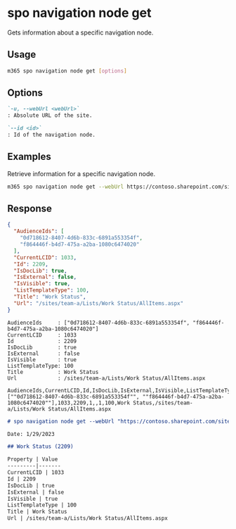 
# spo navigation node get

Gets information about a specific navigation node.

## Usage

```sh
m365 spo navigation node get [options]
```

## Options

```md definition-list
`-u, --webUrl <webUrl>`
: Absolute URL of the site.

`--id <id>`
: Id of the navigation node.
```

<Global />

## Examples

Retrieve information for a specific navigation node.

```sh
m365 spo navigation node get --webUrl https://contoso.sharepoint.com/sites/team-a --id 2209
```

## Response

<Tabs>
  <TabItem value="JSON">

  ```json
  {
    "AudienceIds": [
      "0d718612-8407-4d6b-833c-6891a553354f",
      "f864446f-b4d7-475a-a2ba-1080c6474020"
    ],
    "CurrentLCID": 1033,
    "Id": 2209,
    "IsDocLib": true,
    "IsExternal": false,
    "IsVisible": true,
    "ListTemplateType": 100,
    "Title": "Work Status",
    "Url": "/sites/team-a/Lists/Work Status/AllItems.aspx"
  }
  ```

  </TabItem>
  <TabItem value="Text">

  ```text
  AudienceIds     : ["0d718612-8407-4d6b-833c-6891a553354f", "f864446f-b4d7-475a-a2ba-1080c6474020"]
  CurrentLCID     : 1033
  Id              : 2209
  IsDocLib        : true
  IsExternal      : false
  IsVisible       : true
  ListTemplateType: 100
  Title           : Work Status
  Url             : /sites/team-a/Lists/Work Status/AllItems.aspx
  ```

  </TabItem>
  <TabItem value="CSV">

  ```csv
  AudienceIds,CurrentLCID,Id,IsDocLib,IsExternal,IsVisible,ListTemplateType,Title,Url
  [""0d718612-8407-4d6b-833c-6891a553354f"", ""f864446f-b4d7-475a-a2ba-1080c6474020""],1033,2209,1,,1,100,Work Status,/sites/team-a/Lists/Work Status/AllItems.aspx
  ```

  </TabItem>
  <TabItem value="Markdown">

  ```md
  # spo navigation node get --webUrl "https://contoso.sharepoint.com/sites/team-a" --id "2209"

  Date: 1/29/2023

  ## Work Status (2209)

  Property | Value
  ---------|-------
  CurrentLCID | 1033
  Id | 2209
  IsDocLib | true
  IsExternal | false
  IsVisible | true
  ListTemplateType | 100
  Title | Work Status
  Url | /sites/team-a/Lists/Work Status/AllItems.aspx
  ```

  </TabItem>
</Tabs>
